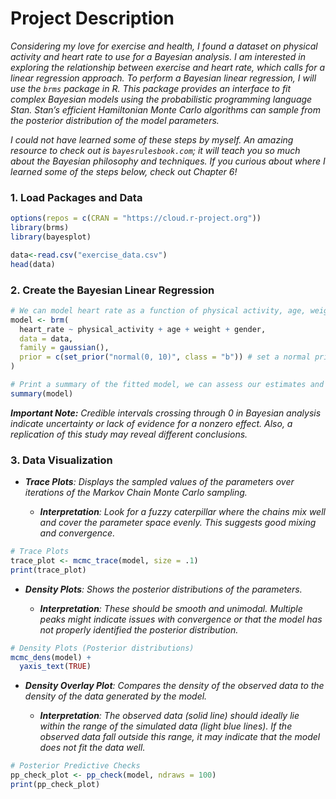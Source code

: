 # Project Description

*Considering my love for exercise and health, I found a dataset on physical activity and heart rate to use for a Bayesian analysis. I am interested in exploring the relationship between exercise and heart rate, which calls for a linear regression approach. To perform a Bayesian linear regression, I will use the `brms` package in R. This package provides an interface to fit complex Bayesian models using the probabilistic programming language Stan. Stan's efficient Hamiltonian Monte Carlo algorithms can sample from the posterior distribution of the model parameters.*

*I could not have learned some of these steps by myself. An amazing resource to check out is `bayesrulesbook.com`; it will teach you so much about the Bayesian philosophy and techniques. If you curious about where I learned some of the steps below, check out Chapter 6!*

### 1. Load Packages and Data

```r
options(repos = c(CRAN = "https://cloud.r-project.org"))
library(brms)
library(bayesplot)
```

```r
data<-read.csv("exercise_data.csv")
head(data)
```

### 2. Create the Bayesian Linear Regression

```r
# We can model heart rate as a function of physical activity, age, weight, and gender
model <- brm(
  heart_rate ~ physical_activity + age + weight + gender,
  data = data,
  family = gaussian(),
  prior = c(set_prior("normal(0, 10)", class = "b")) # set a normal prior of M = 0 and SD = 10
)

# Print a summary of the fitted model, we can assess our estimates and our credible intervals
summary(model)
```

***Important Note:** Credible intervals crossing through 0 in Bayesian analysis indicate uncertainty or lack of evidence for a nonzero effect. Also, a replication of this study may reveal different conclusions.*

### 3. Data Visualization

-   ***Trace Plots**: Displays the sampled values of the parameters over iterations of the Markov Chain Monte Carlo sampling.*

    -   ***Interpretation**: Look for a fuzzy caterpillar where the chains mix well and cover the parameter space evenly. This suggests good mixing and convergence.*

```r
# Trace Plots
trace_plot <- mcmc_trace(model, size = .1)
print(trace_plot)
```

-   ***Density Plots**: Shows the posterior distributions of the parameters.*

    -   ***Interpretation**: These should be smooth and unimodal. Multiple peaks might indicate issues with convergence or that the model has not properly identified the posterior distribution.*

```r
# Density Plots (Posterior distributions)
mcmc_dens(model) + 
  yaxis_text(TRUE)
```

-   ***Density Overlay Plot**: Compares the density of the observed data to the density of the data generated by the model.*

    -   ***Interpretation**: The observed data (solid line) should ideally lie within the range of the simulated data (light blue lines). If the observed data fall outside this range, it may indicate that the model does not fit the data well.*

```r
# Posterior Predictive Checks
pp_check_plot <- pp_check(model, ndraws = 100)
print(pp_check_plot)
```
